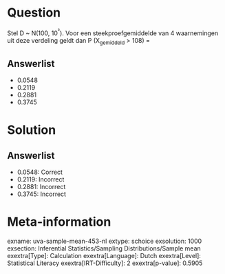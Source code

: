 Question
========

Stel D \~ N(100, 10^²^). Voor een steekproefgemiddelde van 4
waarnemingen uit deze verdeling geldt dan P (X~gemiddeld~ \> 108) =

Answerlist
----------

* 0.0548
* 0.2119
* 0.2881
* 0.3745

Solution
========

Answerlist
----------

* 0.0548: Correct
* 0.2119: Incorrect
* 0.2881: Incorrect
* 0.3745: Incorrect

Meta-information
================
exname: uva-sample-mean-453-nl
extype: schoice
exsolution: 1000
exsection: Inferential Statistics/Sampling Distributions/Sample mean
exextra[Type]: Calculation
exextra[Language]: Dutch
exextra[Level]: Statistical Literacy
exextra[IRT-Difficulty]: 2
exextra[p-value]: 0.5905

